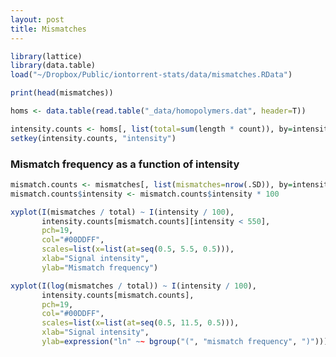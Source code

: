 ```yaml
---
layout: post
title: Mismatches
---
```


```r

library(lattice)
library(data.table)
load("~/Dropbox/Public/iontorrent-stats/data/mismatches.RData")

print(head(mismatches))

homs <- data.table(read.table("_data/homopolymers.dat", header=T))

intensity.counts <- homs[, list(total=sum(length * count)), by=intensity]
setkey(intensity.counts, "intensity")
```

### Mismatch frequency as a function of intensity

```r
mismatch.counts <- mismatches[, list(mismatches=nrow(.SD)), by=intensity]
mismatch.counts$intensity <- mismatch.counts$intensity * 100

xyplot(I(mismatches / total) ~ I(intensity / 100),
       intensity.counts[mismatch.counts][intensity < 550],
       pch=19,
       col="#00DDFF",
       scales=list(x=list(at=seq(0.5, 5.5, 0.5))),
       xlab="Signal intensity",
       ylab="Mismatch frequency")
```

```r
xyplot(I(log(mismatches / total)) ~ I(intensity / 100),
       intensity.counts[mismatch.counts],
       pch=19,
       col="#00DDFF",
       scales=list(x=list(at=seq(0.5, 11.5, 0.5))),
       xlab="Signal intensity",
       ylab=expression("ln" ~~ bgroup("(", "mismatch frequency", ")")))
```
